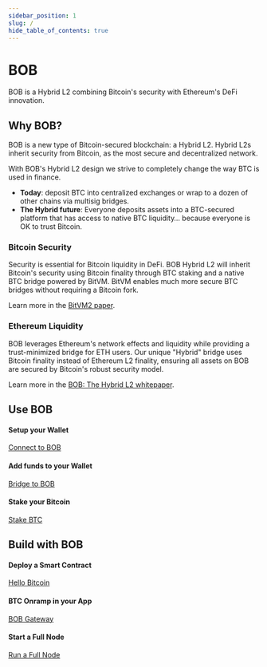 ```yaml
---
sidebar_position: 1
slug: /
hide_table_of_contents: true
---
```


# BOB

<div className={styles.hero}>
  <div>
    <p className="hero__subtitle">
      BOB is a Hybrid L2 combining Bitcoin's security with Ethereum's DeFi innovation.
    </p>
  </div>
</div>

## Why BOB?

BOB is a new type of Bitcoin-secured blockchain: a Hybrid L2. Hybrid L2s inherit security from Bitcoin, as the most secure and decentralized network.

With BOB's Hybrid L2 design we strive to completely change the way BTC is used in finance.

- **Today**: deposit BTC into centralized exchanges or wrap to a dozen of other chains via multisig bridges.
- **The Hybrid future**: Everyone deposits assets into a BTC-secured platform that has access to native BTC liquidity… because everyone is OK to trust Bitcoin.

### Bitcoin Security

Security is essential for Bitcoin liquidity in DeFi.
BOB Hybrid L2 will inherit Bitcoin's security using Bitcoin finality through BTC staking and a native BTC bridge powered by BitVM.
BitVM enables much more secure BTC bridges without requiring a Bitcoin fork.

Learn more in the [BitVM2 paper](https://bitvm.org/bitvm_bridge.pdf).

### Ethereum Liquidity

BOB leverages Ethereum's network effects and liquidity while providing a trust-minimized bridge for ETH users.
Our unique "Hybrid" bridge uses Bitcoin finality instead of Ethereum L2 finality, ensuring all assets on BOB are secured by Bitcoin's robust security model.

Learn more in the [BOB: The Hybrid L2 whitepaper](https://docs.gobob.xyz/whitepaper.pdf).

## Use BOB

<div className="row">
  <div className="col col--4">
    <div className={`${styles.card} ${styles.cardHover}`}>
      <div className="card__header">
        <h4>Setup your Wallet</h4>
      </div>
      <div className="card__body">
        <a className="button button--lg button--primary button--block" href="/learn/user-guides/getting-started/">
          Connect to BOB
        </a>
      </div>
    </div>
  </div>
  <div className="col col--4">
    <div className={`${styles.card} ${styles.cardHover}`}>
      <div className="card__header">
        <h4>Add funds to your Wallet</h4>
      </div>
      <div className="card__body">
        <a className="button button--lg button--primary button--block" href="/learn/user-guides/onboard-to-bob/">
          Bridge to BOB
        </a>
      </div>
    </div>
  </div>
  <div className="col col--4">
    <div className={`${styles.card} ${styles.cardHover}`}>
      <div className="card__header">
        <h4>Stake your Bitcoin</h4>
      </div>
      <div className="card__body">
        <a className="button button--lg button--primary button--block" href="/learn/user-guides/stake-btc/">
          Stake BTC
        </a>
      </div>
    </div>
  </div>
</div>

## Build with BOB

<div className="row">
  <div className="col col--4">
    <div className={`${styles.card} ${styles.cardHover}`}>
      <div className="card__header">
        <h4>Deploy a Smart Contract</h4>
      </div>
      <div className="card__body">
        <a className="button button--lg button--secondary button--block" href="/learn/builder-guides/hello-bitcoin/">
          Hello Bitcoin
        </a>
      </div>
    </div>
  </div>
  <div className="col col--4">
    <div className={`${styles.card} ${styles.cardHover}`}>
      <div className="card__header">
        <h4>BTC Onramp in your App</h4>
      </div>
      <div className="card__body">
        <a className="button button--lg button--secondary button--block" href="/learn/builder-guides/gateway">
          BOB Gateway
        </a>
      </div>
    </div>
  </div>
  <div className="col col--4">
    <div className={`${styles.card} ${styles.cardHover}`}>
      <div className="card__header">
        <h4>Start a Full Node</h4>
      </div>
      <div className="card__body">
        <a className="button button--lg button--secondary button--block" href="/learn/builder-guides/full-node">
          Run a Full Node
        </a>
      </div>
    </div>
  </div>
</div>
